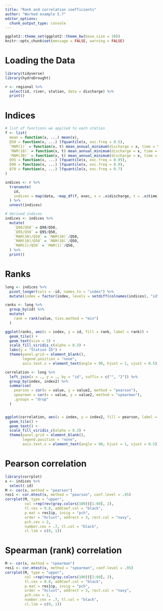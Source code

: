 ```yaml
---
title: "Rank and correlation coefficients"
author: "Worked example 5.7"
editor_options: 
  chunk_output_type: console
---
```


```r
ggplot2::theme_set(ggplot2::theme_bw(base_size = 10))
knitr::opts_chunk$set(message = FALSE, warning = FALSE)
```

# Loading the Data

```r
library(tidyverse)
library(hydroDrought) 

r <- regional %>%
  select(id, river, station, data = discharge) %>%
  print()
```


# Indices
```r
# list of functions we applied to each station
f <- list(
  mean = function(x, ...) mean(x), 
  Q50 = function(x, ...) lfquantile(x, exc.freq = 0.5),
  `MAM(1)` = function(x, t) mean_annual_minimum(discharge = x, time = t, n = 1),
  `MAM(10)` = function(x, t) mean_annual_minimum(discharge = x, time = t, n = 10),
  `MAM(30)` = function(x, t) mean_annual_minimum(discharge = x, time = t, n = 30),
  Q95 = function(x, ...) lfquantile(x, exc.freq = 0.95),
  Q90 = function(x, ...) lfquantile(x, exc.freq = 0.9),
  Q70 = function(x, ...) lfquantile(x, exc.freq = 0.7)
)

indices <- r %>%
  transmute(
    id, 
    indices = map(data, ~map_df(f, exec, x = .x$discharge, t = .x$time))
  ) %>%
  unnest(indices) 
```


```r
# derived indices
indices <- indices %>%
  mutate(
    `Q90/Q50` = Q90/Q50,
    `Q95/Q50` = Q95/Q50,
    `MAM(30)/Q50` = `MAM(30)`/Q50,
    `MAM(10)/Q50` = `MAM(10)`/Q50,
    `MAM(1)/Q50` = `MAM(1)`/Q50,
  ) %>%
  print()
```

#  Ranks
```r
long <- indices %>%
  pivot_longer(cols = -id, names_to = "index") %>%
  mutate(index = factor(index, levels = setdiff(colnames(indices), "id")))

ranks <- long %>%
  group_by(id) %>%
  mutate(
    rank = rank(value, ties.method = "min")
  )

ggplot(ranks, aes(x = index, y = id, fill = rank, label = rank)) + 
  geom_tile() + 
  geom_text(size = 3) + 
  scale_fill_viridis_c(alpha = 0.3) + 
  labs(y = "Station ID") + 
  theme(panel.grid = element_blank(), 
        legend.position = "none",
        axis.text.x = element_text(angle = 90, hjust = 1, vjust = 0.5))
```


```r
correlation <- long %>%
  left_join(x = ., y = ., by = "id", suffix = c("", "2")) %>%
  group_by(index, index2) %>%
  summarise(
    pearson = cor(x = value, y = value2, method = "pearson"),
    spearman = cor(x = value, y = value2, method = "spearman"),
    .groups = "drop"
  )


ggplot(correlation, aes(x = index, y = index2, fill = pearson, label = round(pearson, 3))) + 
  geom_tile() + 
  geom_text() + 
  scale_fill_viridis_c(alpha = 0.3) + 
  theme(panel.grid = element_blank(), 
        legend.position = "none", 
        axis.text.x = element_text(angle = 90, hjust = 1, vjust = 0.5))
```

#  Pearson correlation 
```r
library(corrplot)
x <- indices %>%
  select(-id)
M <- cor(x, method = "pearson")
res1 <- cor.mtest(x, method = "pearson", conf.level = .95)
corrplot(M, type = "upper",
         col =rep(rev(gray.colors(100))[1:60], 2),
         tl.cex = 0.8, addCoef.col = "black",
         p.mat = res1$p, insig = "pch", 
         order = "hclust", addrect = 3, rect.col = "navy",
         pch.cex = 2, 
         number.cex = .7, tl.col = "black",
         cl.lim = c(0, 1))
```


#  Spearman (rank) correlation 
```r
M <- cor(x, method = "spearman")
res1 <- cor.mtest(x, method = "spearman", conf.level = .95)
corrplot(M, type = "upper",
         col =rep(rev(gray.colors(100))[1:60], 2),
         tl.cex = 0.8, addCoef.col = "black",
         p.mat = res1$p, insig = "pch", 
         order = "hclust", addrect = 3, rect.col = "navy",
         pch.cex = 2, 
         number.cex = .7, tl.col = "black",
         cl.lim = c(0, 1))
```

